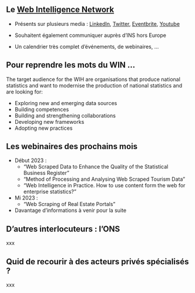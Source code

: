 ## Le [Web Intelligence Network](https://ec.europa.eu/eurostat/cros/WIN_en)

- Présents sur plusieurs media : [LinkedIn](https://www.linkedin.com/company/essnet-project-web-intelligence-network/), [Twitter](https://twitter.com/EssnetWin?ref_src=twsrc%5Egoogle%7Ctwcamp%5Eserp%7Ctwgr%5Eauthor), [Eventbrite](https://www.eventbrite.co.uk/o/essnet-web-intelligence-network-project-54944960133?utm_source=eventbrite&utm_medium=email&utm_campaign=event_reminder&utm_term=orgname), [Youtube](https://www.youtube.com/channel/UC5fUzazBu7d1Arl17LdC4zQ)

- Souhaitent également communiquer auprès d'INS hors Europe

- Un calendrier très complet d'événements, de webinaires, ...


## Pour reprendre les mots du WIN ...

The target audience for the WIH are organisations that produce national statistics and want to modernise the production of national statistics and are looking for:

- Exploring new and emerging data sources
- Building competences
- Building and strengthening collaborations
- Developing new frameworks
- Adopting new practices


## Les webinaires des prochains mois

- Début 2023 :
    - "Web Scraped Data to Enhance the Quality of the Statistical Business Register"
    - "Method of Processing and Analysing Web Scraped Tourism Data"
    - "Web Intelligence in Practice. How to use content form the web for enterprise statistics?"
- Mi 2023 :
    - "Web Scraping of Real Estate Portals"
- Davantage d'informations à venir pour la suite


## D'autres interlocuteurs : l'ONS

xxx

## Quid de recourir à des acteurs privés spécialisés ?

xxx